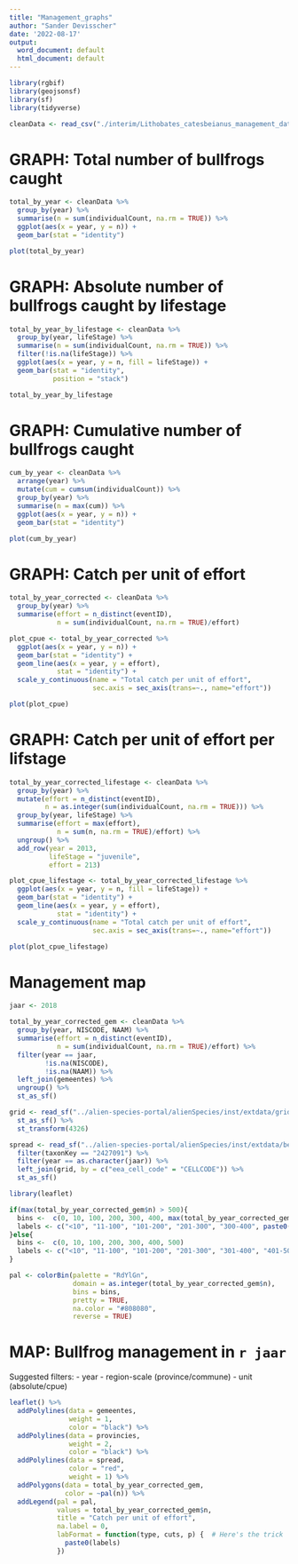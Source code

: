 ```yaml
---
title: "Management_graphs"
author: "Sander Devisscher"
date: '2022-08-17'
output:
  word_document: default
  html_document: default
---
```


```r
library(rgbif)
library(geojsonsf)
library(sf)
library(tidyverse)
```

```r
cleanData <- read_csv("./interim/Lithobates_catesbeianus_management_data.csv")
```

# GRAPH: Total number of bullfrogs caught
```r
total_by_year <- cleanData %>% 
  group_by(year) %>% 
  summarise(n = sum(individualCount, na.rm = TRUE)) %>% 
  ggplot(aes(x = year, y = n)) +
  geom_bar(stat = "identity")
```

```r
plot(total_by_year)
```

# GRAPH: Absolute number of bullfrogs caught by lifestage
```r
total_by_year_by_lifestage <- cleanData %>% 
  group_by(year, lifeStage) %>% 
  summarise(n = sum(individualCount, na.rm = TRUE)) %>% 
  filter(!is.na(lifeStage)) %>% 
  ggplot(aes(x = year, y = n, fill = lifeStage)) +
  geom_bar(stat = "identity",
           position = "stack")
```

```r
total_by_year_by_lifestage
```

# GRAPH: Cumulative number of bullfrogs caught
```r
cum_by_year <- cleanData %>% 
  arrange(year) %>% 
  mutate(cum = cumsum(individualCount)) %>% 
  group_by(year) %>% 
  summarise(n = max(cum)) %>% 
  ggplot(aes(x = year, y = n)) +
  geom_bar(stat = "identity")
```

```r
plot(cum_by_year)
```


# GRAPH: Catch per unit of effort
```r
total_by_year_corrected <- cleanData %>% 
  group_by(year) %>% 
  summarise(effort = n_distinct(eventID),
            n = sum(individualCount, na.rm = TRUE)/effort) 

plot_cpue <- total_by_year_corrected %>% 
  ggplot(aes(x = year, y = n)) +
  geom_bar(stat = "identity") + 
  geom_line(aes(x = year, y = effort),
            stat = "identity") +
  scale_y_continuous(name = "Total catch per unit of effort",
                     sec.axis = sec_axis(trans=~., name="effort"))
```

```r
plot(plot_cpue)
```

# GRAPH: Catch per unit of effort per lifstage

```r
total_by_year_corrected_lifestage <- cleanData %>% 
  group_by(year) %>% 
  mutate(effort = n_distinct(eventID),
         n = as.integer(sum(individualCount, na.rm = TRUE))) %>% 
  group_by(year, lifeStage) %>% 
  summarise(effort = max(effort),
            n = sum(n, na.rm = TRUE)/effort) %>% 
  ungroup() %>% 
  add_row(year = 2013,
          lifeStage = "juvenile",
          effort = 213)

plot_cpue_lifestage <- total_by_year_corrected_lifestage %>% 
  ggplot(aes(x = year, y = n, fill = lifeStage)) +
  geom_bar(stat = "identity") + 
  geom_line(aes(x = year, y = effort),
            stat = "identity") +
  scale_y_continuous(name = "Total catch per unit of effort",
                     sec.axis = sec_axis(trans=~., name="effort"))
```

```r
plot(plot_cpue_lifestage)
```

# Management map

```r
jaar <- 2018

total_by_year_corrected_gem <- cleanData %>% 
  group_by(year, NISCODE, NAAM) %>% 
  summarise(effort = n_distinct(eventID),
            n = sum(individualCount, na.rm = TRUE)/effort) %>% 
  filter(year == jaar,
         !is.na(NISCODE),
         !is.na(NAAM)) %>% 
  left_join(gemeentes) %>% 
  ungroup() %>% 
  st_as_sf()

grid <- read_sf("../alien-species-portal/alienSpecies/inst/extdata/grid/be_1km.shp") %>% 
  st_as_sf() %>% 
  st_transform(4326)

spread <- read_sf("../alien-species-portal/alienSpecies/inst/extdata/be_alientaxa_cube.csv") %>% 
  filter(taxonKey == "2427091") %>% 
  filter(year == as.character(jaar)) %>% 
  left_join(grid, by = c("eea_cell_code" = "CELLCODE")) %>% 
  st_as_sf()

library(leaflet)

if(max(total_by_year_corrected_gem$n) > 500){
  bins <-  c(0, 10, 100, 200, 300, 400, max(total_by_year_corrected_gem$n))
  labels <- c("<10", "11-100", "101-200", "201-300", "300-400", paste0("401-",  max(total_by_year_corrected_gem$n)))
}else{
  bins <-  c(0, 10, 100, 200, 300, 400, 500)
  labels <- c("<10", "11-100", "101-200", "201-300", "301-400", "401-500")
}

pal <- colorBin(palette = "RdYlGn",
                domain = as.integer(total_by_year_corrected_gem$n),
                bins = bins,
                pretty = TRUE,
                na.color = "#808080",
                reverse = TRUE)
```

# MAP: Bullfrog management in `r jaar`

Suggested filters:
- year
- region-scale (province/commune)
- unit (absolute/cpue)

```r
leaflet() %>%
  addPolylines(data = gemeentes,
               weight = 1,
               color = "black") %>% 
  addPolylines(data = provincies, 
               weight = 2,
               color = "black") %>% 
  addPolylines(data = spread, 
               color = "red",
               weight = 1) %>% 
  addPolygons(data = total_by_year_corrected_gem,
              color = ~pal(n)) %>% 
  addLegend(pal = pal,
            values = total_by_year_corrected_gem$n,
            title = "Catch per unit of effort",
            na.label = 0,
            labFormat = function(type, cuts, p) {  # Here's the trick
              paste0(labels)
            })
```

